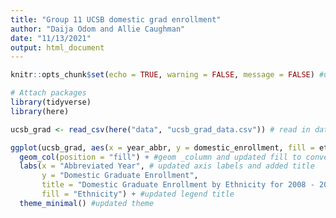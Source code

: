 ```yaml
---
title: "Group 11 UCSB domestic grad enrollment"
author: "Daija Odom and Allie Caughman"
date: "11/13/2021"
output: html_document
---
```


```r
knitr::opts_chunk$set(echo = TRUE, warning = FALSE, message = FALSE) #updated to show no warnings or messages

# Attach packages
library(tidyverse)
library(here)

```

```r
ucsb_grad <- read_csv(here("data", "ucsb_grad_data.csv")) # read in data
```

```r
ggplot(ucsb_grad, aes(x = year_abbr, y = domestic_enrollment, fill = ethnicity)) +
  geom_col(position = "fill") + #geom _column and updated fill to convert columns from absolute counts to proportions
  labs(x = "Abbreviated Year", # updated axis labels and added title
       y = "Domestic Graduate Enrollment",
       title = "Domestic Graduate Enrollment by Ethnicity for 2008 - 2019",
       fill = "Ethnicity") + #updated legend title
  theme_minimal() #updated theme
```

